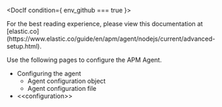 

<div id="advanced-setup"></div>


<DocIf condition={ env_github === true }>

<DocCallOut title="Note">
For the best reading experience,
please view this documentation at [elastic.co](https://www.elastic.co/guide/en/apm/agent/nodejs/current/advanced-setup.html).
</DocCallOut>

</DocIf>

Use the following pages to configure the APM Agent.

* <DocLink id="serverlessObservabilityApmAgentsNodejsConfigure">Configuring the agent</DocLink>
    * <DocLink id="serverlessObservabilityApmAgentsNodejsConfigure" section="agent-configuration-object">Agent configuration object</DocLink>
    * <DocLink id="serverlessObservabilityApmAgentsNodejsConfigure" section="agent-configuration-file">Agent configuration file</DocLink>
* \<\<configuration>>

